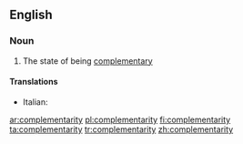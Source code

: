 ==English==

===Noun===
{{wikipedia}}
{{en-noun|complementarities|-}}

# The state of being [[complementary]]

====Translations====
{{trans-top|complementarity}}
* Italian: {{t-|it|complementarità|f}}
{{trans-mid}}
{{trans-bottom}}

[[ar:complementarity]]
[[pl:complementarity]]
[[fi:complementarity]]
[[ta:complementarity]]
[[tr:complementarity]]
[[zh:complementarity]]